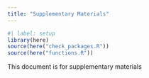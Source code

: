 ```yaml
---
title: "Supplementary Materials"
---
```


```r
#| label: setup
library(here)
source(here("check_packages.R"))
source(here("functions.R"))
```

This document is for supplementary materials